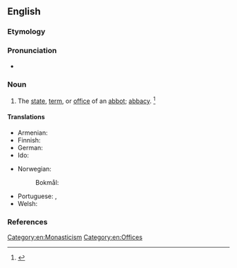 ==English==

===Etymology===
{{suffix|en|abbot|ship}}

===Pronunciation===
* {{IPA|en|/ˈæ.bət.ʃɪp/}}

===Noun===
{{en-noun}}

# The [[state]], [[term]], or [[office]] of an [[abbot]]; [[abbacy]]. {{defdate|First attested around 1350 to 1470.}}<ref>{{R:SOED5|page=3}}</ref>

====Translations====
{{trans-top|the state or office of an abbot}}
* Armenian: {{t+|hy|աբբայություն|sc=Armn}}
* Finnish: {{t+|fi|apottius}}
* German: {{t|de|Abtschaft|f}}
* Ido: {{t+|io|abadeso}}
{{trans-mid}}
* Norwegian:
*: Bokmål: {{t|nb|abbedverdighet|m}}
* Portuguese: {{t|pt|abadiado|m}}, {{t+|pt|abadado|m}}
* Welsh: {{t|cy|abadaeth|f}}
{{trans-bottom}}

===References===
<references/>

[[Category:en:Monasticism]]
[[Category:en:Offices]]
